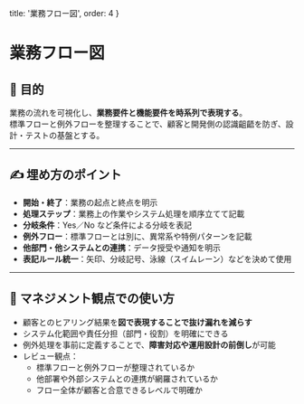   title: '業務フロー図', 
  order: 4 
}

# 業務フロー図

## 🎯 目的
業務の流れを可視化し、**業務要件と機能要件を時系列で表現する**。  
標準フローと例外フローを整理することで、顧客と開発側の認識齟齬を防ぎ、設計・テストの基盤とする。

---

## ✍️ 埋め方のポイント
- **開始・終了**：業務の起点と終点を明示  
- **処理ステップ**：業務上の作業やシステム処理を順序立てて記載  
- **分岐条件**：Yes／No など条件による分岐を表記  
- **例外フロー**：標準フローとは別に、異常系や特例パターンを記載  
- **他部門・他システムとの連携**：データ授受や通知を明示  
- **表記ルール統一**：矢印、分岐記号、泳線（スイムレーン）などを決めて使用  

---

## 👀 マネジメント観点での使い方
- 顧客とのヒアリング結果を**図で表現することで抜け漏れを減らす**  
- システム化範囲や責任分担（部門・役割）を明確にできる  
- 例外処理を事前に定義することで、**障害対応や運用設計の前倒し**が可能  
- レビュー観点：
  - 標準フローと例外フローが整理されているか  
  - 他部署や外部システムとの連携が網羅されているか  
  - フロー全体が顧客と合意できるレベルで明確か  
